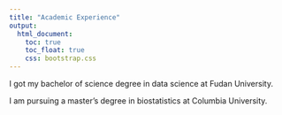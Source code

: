 ```yaml
---
title: "Academic Experience"
output: 
  html_document:
    toc: true
    toc_float: true
    css: bootstrap.css
---
```


I got my bachelor of science degree in data science at Fudan University.

I am pursuing a master's degree in biostatistics at Columbia University.